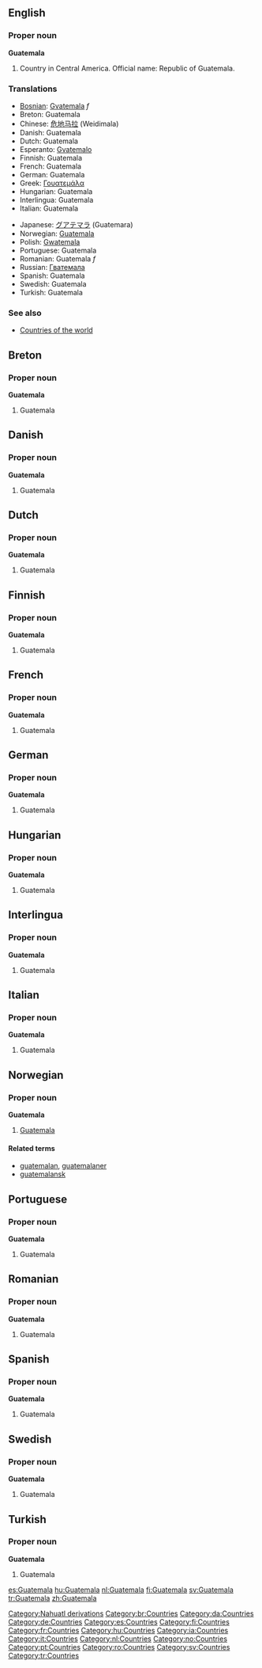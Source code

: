 ==English==

===Proper noun===
'''Guatemala'''
{{wikipedia}}
# Country in Central America. Official name: Republic of Guatemala.

===Translations===
{{top}}
*[[Bosnian]]: [[Gvatemala]] ''f''
*Breton: Guatemala
*Chinese: [[危地马拉]] (Weidimala)
*Danish: Guatemala
*Dutch: Guatemala
*Esperanto: [[Gvatemalo]]
*Finnish: Guatemala
*French: Guatemala
*German: Guatemala
*Greek: [[Γουατεμάλα]]
*Hungarian: Guatemala
*Interlingua: Guatemala
*Italian: Guatemala
{{mid}}
*Japanese: [[グアテマラ]] (Guatemara)
*Norwegian: [[#Norwegian|Guatemala]]
*Polish: [[Gwatemala]]
*Portuguese: Guatemala
*Romanian: Guatemala ''f''
*Russian: [[Гватемала]]
*Spanish: Guatemala
*Swedish: Guatemala
*Turkish: Guatemala
{{bottom}}

===See also===
* [[Countries of the world]]

[[Category:Nahuatl derivations]]

==Breton==
===Proper noun===
'''Guatemala'''
#Guatemala

==Danish==
===Proper noun===
'''Guatemala'''
#Guatemala

==Dutch==
===Proper noun===
'''Guatemala'''
#Guatemala

==Finnish==
===Proper noun===
'''Guatemala'''
#Guatemala

==French==
===Proper noun===
'''Guatemala'''
#Guatemala

==German==
===Proper noun===
'''Guatemala'''
#Guatemala

==Hungarian==
===Proper noun===
'''Guatemala'''
#Guatemala

==Interlingua==
===Proper noun===
'''Guatemala'''
#Guatemala

==Italian==
===Proper noun===
'''Guatemala'''
#Guatemala

==Norwegian==
===Proper noun===
'''Guatemala'''
#[[#English|Guatemala]]
====Related terms====
*[[guatemalan]], [[guatemalaner]]
*[[guatemalansk]]

==Portuguese==
===Proper noun===
'''Guatemala'''
#Guatemala

==Romanian==
===Proper noun===
'''Guatemala'''
#Guatemala

==Spanish==
===Proper noun===
'''Guatemala'''
#Guatemala

==Swedish==
===Proper noun===
'''Guatemala'''
#Guatemala

==Turkish==
===Proper noun===
'''Guatemala'''
#Guatemala

[[Category:br:Countries]]
[[Category:da:Countries]]
[[Category:de:Countries]]
[[Category:es:Countries]]
[[Category:fi:Countries]]
[[Category:fr:Countries]]
[[Category:hu:Countries]]
[[Category:ia:Countries]]
[[Category:it:Countries]]
[[Category:nl:Countries]]
[[Category:no:Countries]]
[[Category:pt:Countries]]
[[Category:ro:Countries]]
[[Category:sv:Countries]]
[[Category:tr:Countries]]
[[es:Guatemala]]
[[hu:Guatemala]]
[[nl:Guatemala]]
[[fi:Guatemala]]
[[sv:Guatemala]]
[[tr:Guatemala]]
[[zh:Guatemala]]